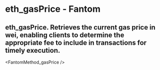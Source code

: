 # eth_gasPrice - Fantom

## eth_gasPrice. Retrieves the current gas price in wei, enabling clients to determine the appropriate fee to include in transactions for timely execution.


<FantomMethod_gasPrice />
